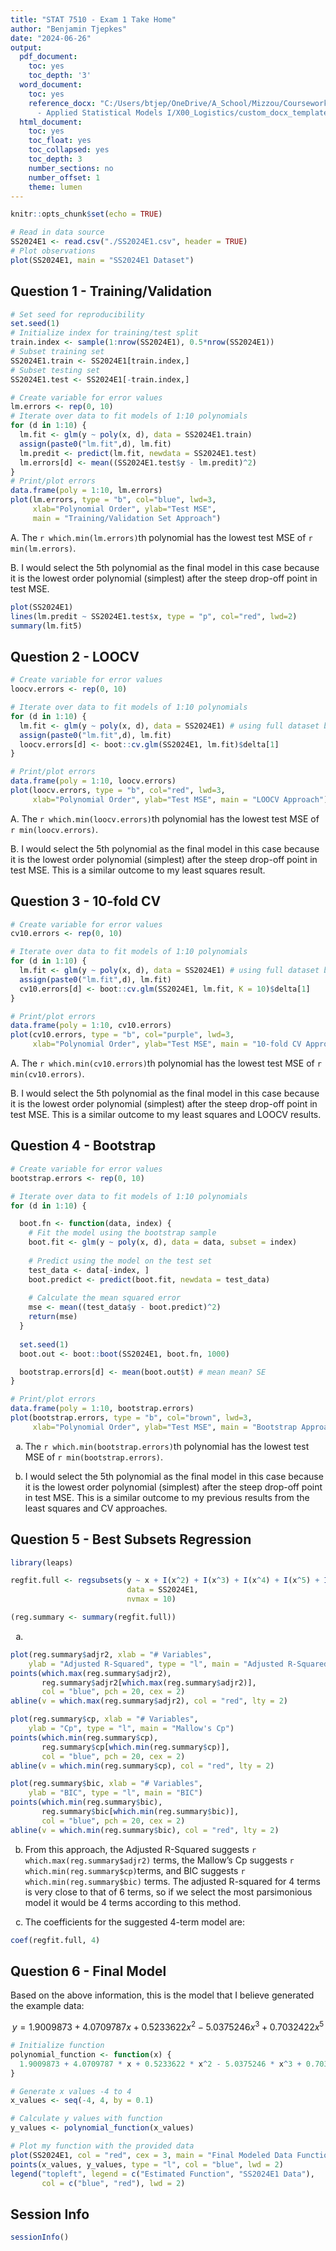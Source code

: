 ```yaml
---
title: "STAT 7510 - Exam 1 Take Home"
author: "Benjamin Tjepkes"
date: "2024-06-26"
output:
  pdf_document:
    toc: yes
    toc_depth: '3'
  word_document:
    toc: yes
    reference_docx: "C:/Users/btjep/OneDrive/A_School/Mizzou/Coursework/STAT_7510
      - Applied Statistical Models I/X00_Logistics/custom_docx_template.docx"
  html_document:
    toc: yes
    toc_float: yes
    toc_collapsed: yes
    toc_depth: 3
    number_sections: no
    number_offset: 1
    theme: lumen
---
```


```r
knitr::opts_chunk$set(echo = TRUE)
```


```r
# Read in data source
SS2024E1 <- read.csv("./SS2024E1.csv", header = TRUE)
# Plot observations
plot(SS2024E1, main = "SS2024E1 Dataset")
```


## Question 1 - Training/Validation

```r
# Set seed for reproducibility
set.seed(1)
# Initialize index for training/test split
train.index <- sample(1:nrow(SS2024E1), 0.5*nrow(SS2024E1))
# Subset training set
SS2024E1.train <- SS2024E1[train.index,]
# Subset testing set
SS2024E1.test <- SS2024E1[-train.index,]
```



```r
# Create variable for error values
lm.errors <- rep(0, 10)
# Iterate over data to fit models of 1:10 polynomials
for (d in 1:10) {
  lm.fit <- glm(y ~ poly(x, d), data = SS2024E1.train)
  assign(paste0("lm.fit",d), lm.fit)
  lm.predit <- predict(lm.fit, newdata = SS2024E1.test)
  lm.errors[d] <- mean((SS2024E1.test$y - lm.predit)^2)
}
# Print/plot errors
data.frame(poly = 1:10, lm.errors)
plot(lm.errors, type = "b", col="blue", lwd=3,
     xlab="Polynomial Order", ylab="Test MSE",
     main = "Training/Validation Set Approach")
```

A. The `r which.min(lm.errors)`th polynomial has the lowest test MSE of `r min(lm.errors)`.

B. I would select the 5th polynomial as the final model in this case because it is the lowest order polynomial (simplest) after the steep drop-off point in test MSE.

```r
plot(SS2024E1)
lines(lm.predit ~ SS2024E1.test$x, type = "p", col="red", lwd=2)
summary(lm.fit5)
```


## Question 2 - LOOCV

```r
# Create variable for error values
loocv.errors <- rep(0, 10)

# Iterate over data to fit models of 1:10 polynomials
for (d in 1:10) {
  lm.fit <- glm(y ~ poly(x, d), data = SS2024E1) # using full dataset b/c cross-validation
  assign(paste0("lm.fit",d), lm.fit)
  loocv.errors[d] <- boot::cv.glm(SS2024E1, lm.fit)$delta[1]
}
```

```r
# Print/plot errors
data.frame(poly = 1:10, loocv.errors)
plot(loocv.errors, type = "b", col="red", lwd=3,
     xlab="Polynomial Order", ylab="Test MSE", main = "LOOCV Approach")
```

A. The `r which.min(loocv.errors)`th polynomial has the lowest test MSE of `r min(loocv.errors)`.

B. I would select the 5th polynomial as the final model in this case because it is the lowest order polynomial (simplest) after the steep drop-off point in test MSE. This is a similar outcome to my least squares result.


## Question 3 - 10-fold CV

```r
# Create variable for error values
cv10.errors <- rep(0, 10)

# Iterate over data to fit models of 1:10 polynomials
for (d in 1:10) {
  lm.fit <- glm(y ~ poly(x, d), data = SS2024E1) # using full dataset b/c cross-validation
  assign(paste0("lm.fit",d), lm.fit)
  cv10.errors[d] <- boot::cv.glm(SS2024E1, lm.fit, K = 10)$delta[1]
}
```


```r
# Print/plot errors
data.frame(poly = 1:10, cv10.errors)
plot(cv10.errors, type = "b", col="purple", lwd=3,
     xlab="Polynomial Order", ylab="Test MSE", main = "10-fold CV Approach")
```

A. The `r which.min(cv10.errors)`th polynomial has the lowest test MSE of `r min(cv10.errors)`.

B. I would select the 5th polynomial as the final model in this case because it is the lowest order polynomial (simplest) after the steep drop-off point in test MSE. This is a similar outcome to my least squares and LOOCV results.


## Question 4 - Bootstrap


```r

# Create variable for error values
bootstrap.errors <- rep(0, 10)

# Iterate over data to fit models of 1:10 polynomials
for (d in 1:10) {

  boot.fn <- function(data, index) {
    # Fit the model using the bootstrap sample
    boot.fit <- glm(y ~ poly(x, d), data = data, subset = index)
    
    # Predict using the model on the test set
    test_data <- data[-index, ]
    boot.predict <- predict(boot.fit, newdata = test_data)
    
    # Calculate the mean squared error
    mse <- mean((test_data$y - boot.predict)^2)
    return(mse)
  }
  
  set.seed(1)
  boot.out <- boot::boot(SS2024E1, boot.fn, 1000)

  bootstrap.errors[d] <- mean(boot.out$t) # mean mean? SE
}

```

```r
# Print/plot errors
data.frame(poly = 1:10, bootstrap.errors)
plot(bootstrap.errors, type = "b", col="brown", lwd=3,
     xlab="Polynomial Order", ylab="Test MSE", main = "Bootstrap Approach")
```

(a) The `r which.min(bootstrap.errors)`th polynomial has the lowest test MSE of `r min(bootstrap.errors)`.

(b) I would select the 5th polynomial as the final model in this case because it is the lowest order polynomial (simplest) after the steep drop-off point in test MSE. This is a similar outcome to my previous results from the least squares and CV approaches.


## Question 5 - Best Subsets Regression

```r
library(leaps)

regfit.full <- regsubsets(y ~ x + I(x^2) + I(x^3) + I(x^4) + I(x^5) + I(x^6) + I(x^7) + I(x^8) + I(x^9) + I(x^10),
                          data = SS2024E1,
                          nvmax = 10)

(reg.summary <- summary(regfit.full))

```

(a)

```r
plot(reg.summary$adjr2, xlab = "# Variables",
    ylab = "Adjusted R-Squared", type = "l", main = "Adjusted R-Squared")
points(which.max(reg.summary$adjr2),
       reg.summary$adjr2[which.max(reg.summary$adjr2)],
       col = "blue", pch = 20, cex = 2)
abline(v = which.max(reg.summary$adjr2), col = "red", lty = 2)
```

```r
plot(reg.summary$cp, xlab = "# Variables",
    ylab = "Cp", type = "l", main = "Mallow's Cp")
points(which.min(reg.summary$cp),
       reg.summary$cp[which.min(reg.summary$cp)],
       col = "blue", pch = 20, cex = 2)
abline(v = which.min(reg.summary$cp), col = "red", lty = 2)
```

```r
plot(reg.summary$bic, xlab = "# Variables",
    ylab = "BIC", type = "l", main = "BIC")
points(which.min(reg.summary$bic),
       reg.summary$bic[which.min(reg.summary$bic)],
       col = "blue", pch = 20, cex = 2)
abline(v = which.min(reg.summary$bic), col = "red", lty = 2)
```

(b) From this approach, the Adjusted R-Squared suggests `r which.max(reg.summary$adjr2)` terms, the Mallow's Cp suggests `r which.min(reg.summary$cp)`terms, and BIC suggests `r which.min(reg.summary$bic)` terms. The adjusted R-squared for 4 terms is very close to that of 6 terms, so if we select the most parsimonious model it would be 4 terms according to this method.


(c) The coefficients for the suggested 4-term model are:

```r
coef(regfit.full, 4)
```



## Question 6 - Final Model

Based on the above information, this is the model that I believe generated the example data:

$$
y = 1.9009873 + 4.0709787x + 0.5233622x^2 - 5.0375246x^3 + 0.7032422x^5
$$

```r
# Initialize function
polynomial_function <- function(x) {
  1.9009873 + 4.0709787 * x + 0.5233622 * x^2 - 5.0375246 * x^3 + 0.7032422 * x^5
}

# Generate x values -4 to 4
x_values <- seq(-4, 4, by = 0.1)

# Calculate y values with function
y_values <- polynomial_function(x_values)

# Plot my function with the provided data
plot(SS2024E1, col = "red", cex = 3, main = "Final Modeled Data Function", xlab = "x", ylab = "y")
points(x_values, y_values, type = "l", col = "blue", lwd = 2)
legend("topleft", legend = c("Estimated Function", "SS2024E1 Data"), 
       col = c("blue", "red"), lwd = 2)
```


## Session Info

```r
sessionInfo()
```

